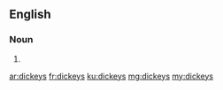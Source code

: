 ==English==

===Noun===
{{head|en|plural}}

# {{plural of|dickey|lang=en|nocat=1}}

[[ar:dickeys]]
[[fr:dickeys]]
[[ku:dickeys]]
[[mg:dickeys]]
[[my:dickeys]]